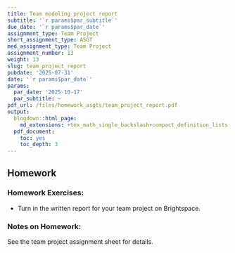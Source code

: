 ```yaml
---
title: Team modeling project report
subtitle: '`r params$par_subtitle`'
due_date: '`r params$par_date`'
assignment_type: Team Project
short_assignment_type: ASGT
med_assignment_type: Team Project
assignment_number: 13
weight: 13
slug: team_project_report
pubdate: '2025-07-31'
date: '`r params$par_date`'
params:
  par_date: '2025-10-17'
  par_subtitle: ~
pdf_url: /files/homework_asgts/team_project_report.pdf
output:
  blogdown::html_page:
    md_extensions: +tex_math_single_backslash+compact_definition_lists
  pdf_document:
    toc: yes
    toc_depth: 3
---
```

## Homework

### Homework Exercises:



* Turn in the written report for your team project on Brightspace.

### Notes on Homework:


See the team project assignment sheet for details.